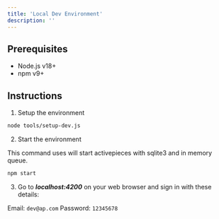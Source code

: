 ```yaml
---
title: 'Local Dev Environment'
description: ''
---
```


## Prerequisites
- Node.js v18+
- npm v9+

## Instructions

1. Setup the environment
```bash
node tools/setup-dev.js
```

2. Start the environment

This command uses will start activepieces with sqlite3 and in memory queue.

```bash
npm start
```

3. Go to ***localhost:4200*** on your web browser and sign in with these details:

Email: `dev@ap.com`
Password: `12345678`


